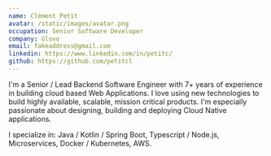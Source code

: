 ```yaml
---
name: Clément Petit
avatar: /static/images/avatar.png
occupation: Senior Software Developer
company: Glovo
email: fakeaddress@gmail.com
linkedin: https://www.linkedin.com/in/petitc/
github: https://github.com/petitcl
---
```


I'm a Senior / Lead Backend Software Engineer with 7+ years of experience in building cloud based Web Applications.
I love using new technologies to build highly available, scalable, mission critical products.
I'm especially passionate about designing, building and deploying Cloud Native applications.

I specialize in: Java / Kotlin / Spring Boot, Typescript / Node.js, Microservices, Docker / Kubernetes, AWS.
